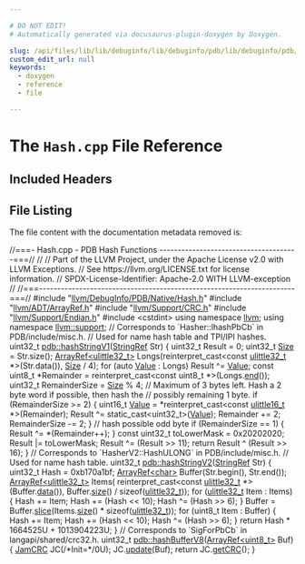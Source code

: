 ```yaml
---

# DO NOT EDIT!
# Automatically generated via docusaurus-plugin-doxygen by Doxygen.

slug: /api/files/lib/lib/debuginfo/lib/debuginfo/pdb/lib/debuginfo/pdb/native/hash-cpp
custom_edit_url: null
keywords:
  - doxygen
  - reference
  - file

---
```





# The `Hash.cpp` File Reference

<DoxygenPage pluginConfig={pluginConfig}>



## Included Headers

<IncludesList>
<IncludesListItem
  filePath="llvm/DebugInfo/PDB/Native/Hash.h"
  permalink="/docs/api/files/include/include/llvm/include/llvm/debuginfo/include/llvm/debuginfo/pdb/include/llvm/debuginfo/pdb/native/hash-h"
  isLocal="true" />
<IncludesListItem
  filePath="llvm/ADT/ArrayRef.h"
  permalink="/docs/api/files/include/include/llvm/include/llvm/adt/arrayref-h"
  isLocal="true" />
<IncludesListItem
  filePath="llvm/Support/CRC.h"
  permalink="/docs/api/files/include/include/llvm/include/llvm/support/crc-h"
  isLocal="true" />
<IncludesListItem
  filePath="llvm/Support/Endian.h"
  permalink="/docs/api/files/include/include/llvm/include/llvm/support/endian-h"
  isLocal="true" />
<IncludesListItem
  filePath="cstdint"
  permalink=""
  isLocal="false" />
</IncludesList>


## File Listing

The file content with the documentation metadata removed is:

<ProgramListing>

<Link id="l00001" /><CodeLine lineNumber="1"><span class="doxyHighlightComment">//===- Hash.cpp - PDB Hash Functions --------------------------------------===//</span></CodeLine>
<Link id="l00002" /><CodeLine lineNumber="2"><span class="doxyHighlightComment">//</span></CodeLine>
<Link id="l00003" /><CodeLine lineNumber="3"><span class="doxyHighlightComment">// Part of the LLVM Project, under the Apache License v2.0 with LLVM Exceptions.</span></CodeLine>
<Link id="l00004" /><CodeLine lineNumber="4"><span class="doxyHighlightComment">// See https://llvm.org/LICENSE.txt for license information.</span></CodeLine>
<Link id="l00005" /><CodeLine lineNumber="5"><span class="doxyHighlightComment">// SPDX-License-Identifier: Apache-2.0 WITH LLVM-exception</span></CodeLine>
<Link id="l00006" /><CodeLine lineNumber="6"><span class="doxyHighlightComment">//</span></CodeLine>
<Link id="l00007" /><CodeLine lineNumber="7"><span class="doxyHighlightComment">//===----------------------------------------------------------------------===//</span></CodeLine>
<Link id="l00008" /><CodeLine lineNumber="8"></CodeLine>
<Link id="l00009" /><CodeLine lineNumber="9"><span class="doxyHighlightPreprocessor">#include &quot;<a href="/docs/api/files/include/include/llvm/include/llvm/debuginfo/include/llvm/debuginfo/pdb/include/llvm/debuginfo/pdb/native/hash-h">llvm/DebugInfo/PDB/Native/Hash.h</a>&quot;</span></CodeLine>
<Link id="l00010" /><CodeLine lineNumber="10"><span class="doxyHighlightPreprocessor">#include &quot;<a href="/docs/api/files/include/include/llvm/include/llvm/adt/arrayref-h">llvm/ADT/ArrayRef.h</a>&quot;</span></CodeLine>
<Link id="l00011" /><CodeLine lineNumber="11"><span class="doxyHighlightPreprocessor">#include &quot;<a href="/docs/api/files/include/include/llvm/include/llvm/support/crc-h">llvm/Support/CRC.h</a>&quot;</span></CodeLine>
<Link id="l00012" /><CodeLine lineNumber="12"><span class="doxyHighlightPreprocessor">#include &quot;<a href="/docs/api/files/include/include/llvm/include/llvm/support/endian-h">llvm/Support/Endian.h</a>&quot;</span></CodeLine>
<Link id="l00013" /><CodeLine lineNumber="13"><span class="doxyHighlightPreprocessor">#include &lt;cstdint&gt;</span></CodeLine>
<Link id="l00014" /><CodeLine lineNumber="14"></CodeLine>
<Link id="l00015" /><CodeLine lineNumber="15"><span class="doxyHighlightKeyword">using namespace </span><span class="doxyHighlight"><a href="/docs/api/namespaces/llvm">llvm</a>;</span></CodeLine>
<Link id="l00016" /><CodeLine lineNumber="16"><span class="doxyHighlightKeyword">using namespace </span><span class="doxyHighlight"><a href="/docs/api/namespaces/llvm/support">llvm::support</a>;</span></CodeLine>
<Link id="l00017" /><CodeLine lineNumber="17"></CodeLine>
<Link id="l00018" /><CodeLine lineNumber="18"><span class="doxyHighlightComment">// Corresponds to &#96;Hasher::lhashPbCb&#96; in PDB/include/misc.h.</span></CodeLine>
<Link id="l00019" /><CodeLine lineNumber="19"><span class="doxyHighlightComment">// Used for name hash table and TPI/IPI hashes.</span></CodeLine>
<Link id="l00020" /><CodeLine lineNumber="20" lineLink="/docs/api/namespaces/llvm/pdb/#a1737ab2b5a4c39b8eb3fcbd2e47abb65"><span class="doxyHighlight">uint32&#95;t <a href="/docs/api/namespaces/llvm/pdb/#a1737ab2b5a4c39b8eb3fcbd2e47abb65">pdb::hashStringV1</a>(<a href="/docs/api/classes/llvm/stringref">StringRef</a> Str) &#123;</span></CodeLine>
<Link id="l00021" /><CodeLine lineNumber="21"><span class="doxyHighlight">  uint32&#95;t Result = 0;</span></CodeLine>
<Link id="l00022" /><CodeLine lineNumber="22"><span class="doxyHighlight">  uint32&#95;t <a href="/docs/api/files/lib/lib/analysis/inlineorder-cpp/#a7ee6f0cb51c3b9056199e9a0001fe8c3a6f6cb72d544962fa333e2e34ce64f719">Size</a> = Str.size();</span></CodeLine>
<Link id="l00023" /><CodeLine lineNumber="23"></CodeLine>
<Link id="l00024" /><CodeLine lineNumber="24"><span class="doxyHighlight">  <a href="/docs/api/classes/llvm/arrayref">ArrayRef&lt;ulittle32&#95;t&gt;</a> Longs(</span><span class="doxyHighlightKeyword">reinterpret&#95;cast&lt;</span><span class="doxyHighlightKeyword">const </span><span class="doxyHighlight"><a href="/docs/api/namespaces/llvm/support/#a206b37274fa3e908017da357d12724d1">ulittle32&#95;t</a> &#42;</span><span class="doxyHighlightKeyword">&gt;</span><span class="doxyHighlight">(Str.data()),</span></CodeLine>
<Link id="l00025" /><CodeLine lineNumber="25"><span class="doxyHighlight">                              <a href="/docs/api/files/lib/lib/analysis/inlineorder-cpp/#a7ee6f0cb51c3b9056199e9a0001fe8c3a6f6cb72d544962fa333e2e34ce64f719">Size</a> / 4);</span></CodeLine>
<Link id="l00026" /><CodeLine lineNumber="26"></CodeLine>
<Link id="l00027" /><CodeLine lineNumber="27"><span class="doxyHighlight">  </span><span class="doxyHighlightKeywordFlow">for</span><span class="doxyHighlight"> (</span><span class="doxyHighlightKeyword">auto</span><span class="doxyHighlight"> <a href="/docs/api/classes/llvm/value">Value</a> : Longs)</span></CodeLine>
<Link id="l00028" /><CodeLine lineNumber="28"><span class="doxyHighlight">    Result ^= <a href="/docs/api/classes/llvm/value">Value</a>;</span></CodeLine>
<Link id="l00029" /><CodeLine lineNumber="29"></CodeLine>
<Link id="l00030" /><CodeLine lineNumber="30"><span class="doxyHighlight">  </span><span class="doxyHighlightKeyword">const</span><span class="doxyHighlight"> uint8&#95;t &#42;Remainder = </span><span class="doxyHighlightKeyword">reinterpret&#95;cast&lt;</span><span class="doxyHighlightKeyword">const </span><span class="doxyHighlight">uint8&#95;t &#42;</span><span class="doxyHighlightKeyword">&gt;</span><span class="doxyHighlight">(Longs.<a href="/docs/api/classes/llvm/arrayref/#a7ca5197533a9c1fb8a2bd30587fcec6b">end</a>());</span></CodeLine>
<Link id="l00031" /><CodeLine lineNumber="31"><span class="doxyHighlight">  uint32&#95;t RemainderSize = <a href="/docs/api/files/lib/lib/analysis/inlineorder-cpp/#a7ee6f0cb51c3b9056199e9a0001fe8c3a6f6cb72d544962fa333e2e34ce64f719">Size</a> % 4;</span></CodeLine>
<Link id="l00032" /><CodeLine lineNumber="32"></CodeLine>
<Link id="l00033" /><CodeLine lineNumber="33"><span class="doxyHighlight">  </span><span class="doxyHighlightComment">// Maximum of 3 bytes left.  Hash a 2 byte word if possible, then hash the</span></CodeLine>
<Link id="l00034" /><CodeLine lineNumber="34"><span class="doxyHighlight">  </span><span class="doxyHighlightComment">// possibly remaining 1 byte.</span></CodeLine>
<Link id="l00035" /><CodeLine lineNumber="35"><span class="doxyHighlight">  </span><span class="doxyHighlightKeywordFlow">if</span><span class="doxyHighlight"> (RemainderSize &gt;= 2) &#123;</span></CodeLine>
<Link id="l00036" /><CodeLine lineNumber="36"><span class="doxyHighlight">    uint16&#95;t <a href="/docs/api/classes/llvm/value">Value</a> = &#42;</span><span class="doxyHighlightKeyword">reinterpret&#95;cast&lt;</span><span class="doxyHighlightKeyword">const </span><span class="doxyHighlight"><a href="/docs/api/namespaces/llvm/support/#a4e29b3df92632c930b82161555c3b8d6">ulittle16&#95;t</a> &#42;</span><span class="doxyHighlightKeyword">&gt;</span><span class="doxyHighlight">(Remainder);</span></CodeLine>
<Link id="l00037" /><CodeLine lineNumber="37"><span class="doxyHighlight">    Result ^= </span><span class="doxyHighlightKeyword">static&#95;cast&lt;</span><span class="doxyHighlight">uint32&#95;t</span><span class="doxyHighlightKeyword">&gt;</span><span class="doxyHighlight">(<a href="/docs/api/classes/llvm/value">Value</a>);</span></CodeLine>
<Link id="l00038" /><CodeLine lineNumber="38"><span class="doxyHighlight">    Remainder += 2;</span></CodeLine>
<Link id="l00039" /><CodeLine lineNumber="39"><span class="doxyHighlight">    RemainderSize -= 2;</span></CodeLine>
<Link id="l00040" /><CodeLine lineNumber="40"><span class="doxyHighlight">  &#125;</span></CodeLine>
<Link id="l00041" /><CodeLine lineNumber="41"></CodeLine>
<Link id="l00042" /><CodeLine lineNumber="42"><span class="doxyHighlight">  </span><span class="doxyHighlightComment">// hash possible odd byte</span></CodeLine>
<Link id="l00043" /><CodeLine lineNumber="43"><span class="doxyHighlight">  </span><span class="doxyHighlightKeywordFlow">if</span><span class="doxyHighlight"> (RemainderSize == 1) &#123;</span></CodeLine>
<Link id="l00044" /><CodeLine lineNumber="44"><span class="doxyHighlight">    Result ^= &#42;(Remainder++);</span></CodeLine>
<Link id="l00045" /><CodeLine lineNumber="45"><span class="doxyHighlight">  &#125;</span></CodeLine>
<Link id="l00046" /><CodeLine lineNumber="46"></CodeLine>
<Link id="l00047" /><CodeLine lineNumber="47"><span class="doxyHighlight">  </span><span class="doxyHighlightKeyword">const</span><span class="doxyHighlight"> uint32&#95;t toLowerMask = 0x20202020;</span></CodeLine>
<Link id="l00048" /><CodeLine lineNumber="48"><span class="doxyHighlight">  Result |= toLowerMask;</span></CodeLine>
<Link id="l00049" /><CodeLine lineNumber="49"><span class="doxyHighlight">  Result ^= (Result &gt;&gt; 11);</span></CodeLine>
<Link id="l00050" /><CodeLine lineNumber="50"></CodeLine>
<Link id="l00051" /><CodeLine lineNumber="51"><span class="doxyHighlight">  </span><span class="doxyHighlightKeywordFlow">return</span><span class="doxyHighlight"> Result ^ (Result &gt;&gt; 16);</span></CodeLine>
<Link id="l00052" /><CodeLine lineNumber="52"><span class="doxyHighlight">&#125;</span></CodeLine>
<Link id="l00053" /><CodeLine lineNumber="53"></CodeLine>
<Link id="l00054" /><CodeLine lineNumber="54"><span class="doxyHighlightComment">// Corresponds to &#96;HasherV2::HashULONG&#96; in PDB/include/misc.h.</span></CodeLine>
<Link id="l00055" /><CodeLine lineNumber="55"><span class="doxyHighlightComment">// Used for name hash table.</span></CodeLine>
<Link id="l00056" /><CodeLine lineNumber="56" lineLink="/docs/api/namespaces/llvm/pdb/#aa7574b8c35b165904ab21971f6f786a1"><span class="doxyHighlight">uint32&#95;t <a href="/docs/api/namespaces/llvm/pdb/#aa7574b8c35b165904ab21971f6f786a1">pdb::hashStringV2</a>(<a href="/docs/api/classes/llvm/stringref">StringRef</a> Str) &#123;</span></CodeLine>
<Link id="l00057" /><CodeLine lineNumber="57"><span class="doxyHighlight">  uint32&#95;t Hash = 0xb170a1bf;</span></CodeLine>
<Link id="l00058" /><CodeLine lineNumber="58"></CodeLine>
<Link id="l00059" /><CodeLine lineNumber="59"><span class="doxyHighlight">  <a href="/docs/api/classes/llvm/arrayref">ArrayRef&lt;char&gt;</a> Buffer(Str.begin(), Str.end());</span></CodeLine>
<Link id="l00060" /><CodeLine lineNumber="60"></CodeLine>
<Link id="l00061" /><CodeLine lineNumber="61"><span class="doxyHighlight">  <a href="/docs/api/classes/llvm/arrayref">ArrayRef&lt;ulittle32&#95;t&gt;</a> Items(</span></CodeLine>
<Link id="l00062" /><CodeLine lineNumber="62"><span class="doxyHighlight">      </span><span class="doxyHighlightKeyword">reinterpret&#95;cast&lt;</span><span class="doxyHighlightKeyword">const </span><span class="doxyHighlight"><a href="/docs/api/namespaces/llvm/support/#a206b37274fa3e908017da357d12724d1">ulittle32&#95;t</a> &#42;</span><span class="doxyHighlightKeyword">&gt;</span><span class="doxyHighlight">(Buffer.<a href="/docs/api/classes/llvm/arrayref/#adb9cab4abca6bf2855c882dcf79fb1cb">data</a>()),</span></CodeLine>
<Link id="l00063" /><CodeLine lineNumber="63"><span class="doxyHighlight">      Buffer.<a href="/docs/api/classes/llvm/arrayref/#a85ffb6531d4cda988ea81f18d4e56fb7">size</a>() / </span><span class="doxyHighlightKeyword">sizeof</span><span class="doxyHighlight">(<a href="/docs/api/namespaces/llvm/support/#a206b37274fa3e908017da357d12724d1">ulittle32&#95;t</a>));</span></CodeLine>
<Link id="l00064" /><CodeLine lineNumber="64"><span class="doxyHighlight">  </span><span class="doxyHighlightKeywordFlow">for</span><span class="doxyHighlight"> (<a href="/docs/api/namespaces/llvm/support/#a206b37274fa3e908017da357d12724d1">ulittle32&#95;t</a> Item : Items) &#123;</span></CodeLine>
<Link id="l00065" /><CodeLine lineNumber="65"><span class="doxyHighlight">    Hash += Item;</span></CodeLine>
<Link id="l00066" /><CodeLine lineNumber="66"><span class="doxyHighlight">    Hash += (Hash &lt;&lt; 10);</span></CodeLine>
<Link id="l00067" /><CodeLine lineNumber="67"><span class="doxyHighlight">    Hash ^= (Hash &gt;&gt; 6);</span></CodeLine>
<Link id="l00068" /><CodeLine lineNumber="68"><span class="doxyHighlight">  &#125;</span></CodeLine>
<Link id="l00069" /><CodeLine lineNumber="69"><span class="doxyHighlight">  Buffer = Buffer.<a href="/docs/api/classes/llvm/arrayref/#aebf6ca7590d4f766b894044015a0fa31">slice</a>(Items.<a href="/docs/api/classes/llvm/arrayref/#a85ffb6531d4cda988ea81f18d4e56fb7">size</a>() &#42; </span><span class="doxyHighlightKeyword">sizeof</span><span class="doxyHighlight">(<a href="/docs/api/namespaces/llvm/support/#a206b37274fa3e908017da357d12724d1">ulittle32&#95;t</a>));</span></CodeLine>
<Link id="l00070" /><CodeLine lineNumber="70"><span class="doxyHighlight">  </span><span class="doxyHighlightKeywordFlow">for</span><span class="doxyHighlight"> (uint8&#95;t Item : Buffer) &#123;</span></CodeLine>
<Link id="l00071" /><CodeLine lineNumber="71"><span class="doxyHighlight">    Hash += Item;</span></CodeLine>
<Link id="l00072" /><CodeLine lineNumber="72"><span class="doxyHighlight">    Hash += (Hash &lt;&lt; 10);</span></CodeLine>
<Link id="l00073" /><CodeLine lineNumber="73"><span class="doxyHighlight">    Hash ^= (Hash &gt;&gt; 6);</span></CodeLine>
<Link id="l00074" /><CodeLine lineNumber="74"><span class="doxyHighlight">  &#125;</span></CodeLine>
<Link id="l00075" /><CodeLine lineNumber="75"></CodeLine>
<Link id="l00076" /><CodeLine lineNumber="76"><span class="doxyHighlight">  </span><span class="doxyHighlightKeywordFlow">return</span><span class="doxyHighlight"> Hash &#42; 1664525U + 1013904223U;</span></CodeLine>
<Link id="l00077" /><CodeLine lineNumber="77"><span class="doxyHighlight">&#125;</span></CodeLine>
<Link id="l00078" /><CodeLine lineNumber="78"></CodeLine>
<Link id="l00079" /><CodeLine lineNumber="79"><span class="doxyHighlightComment">// Corresponds to &#96;SigForPbCb&#96; in langapi/shared/crc32.h.</span></CodeLine>
<Link id="l00080" /><CodeLine lineNumber="80" lineLink="/docs/api/namespaces/llvm/pdb/#a70e7a3749d35a58e1620b36a1a4183c1"><span class="doxyHighlight">uint32&#95;t <a href="/docs/api/namespaces/llvm/pdb/#a70e7a3749d35a58e1620b36a1a4183c1">pdb::hashBufferV8</a>(<a href="/docs/api/classes/llvm/arrayref">ArrayRef&lt;uint8&#95;t&gt;</a> Buf) &#123;</span></CodeLine>
<Link id="l00081" /><CodeLine lineNumber="81"><span class="doxyHighlight">  <a href="/docs/api/classes/llvm/jamcrc">JamCRC</a> JC(</span><span class="doxyHighlightComment">/&#42;Init=&#42;/</span><span class="doxyHighlight">0U);</span></CodeLine>
<Link id="l00082" /><CodeLine lineNumber="82"><span class="doxyHighlight">  JC.<a href="/docs/api/classes/llvm/jamcrc/#af4c43564c4a47b6d9741736e3962e279">update</a>(Buf);</span></CodeLine>
<Link id="l00083" /><CodeLine lineNumber="83"><span class="doxyHighlight">  </span><span class="doxyHighlightKeywordFlow">return</span><span class="doxyHighlight"> JC.<a href="/docs/api/classes/llvm/jamcrc/#a90e799935e361788dee83dfb9b2d5099">getCRC</a>();</span></CodeLine>
<Link id="l00084" /><CodeLine lineNumber="84"><span class="doxyHighlight">&#125;</span></CodeLine>

</ProgramListing>


</DoxygenPage>
